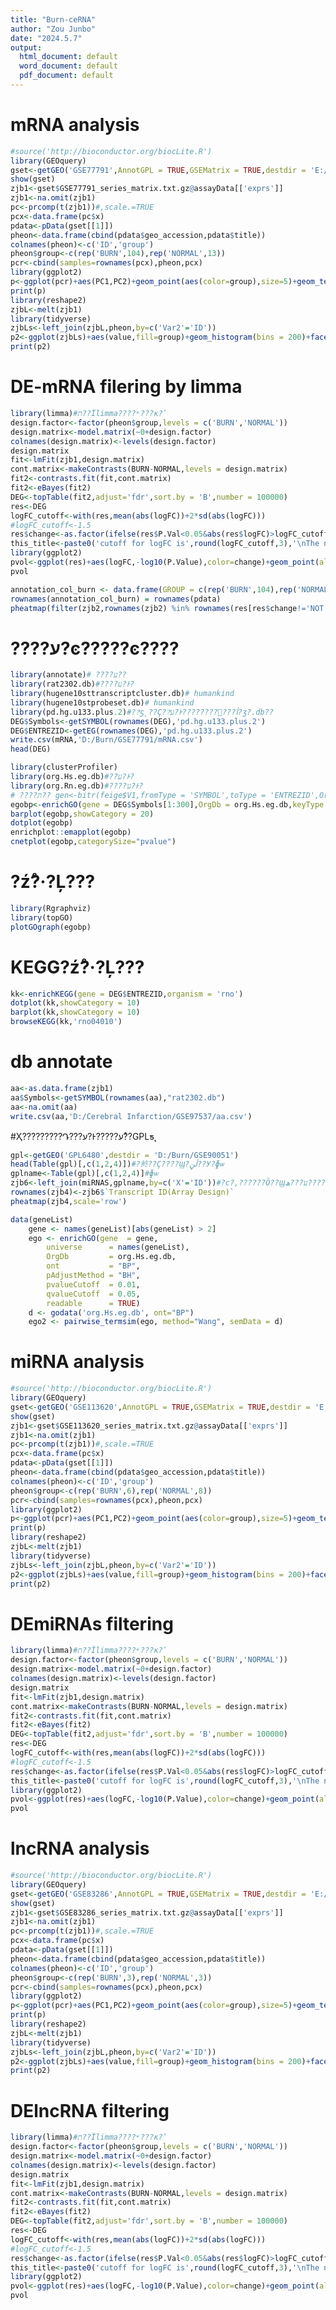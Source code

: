 ```yaml
---
title: "Burn-ceRNA"
author: "Zou Junbo"
date: "2024.5.7"
output:
  html_document: default
  word_document: default
  pdf_document: default
---
```

# mRNA analysis
```r
#source('http://bioconductor.org/biocLite.R')
library(GEOquery)
gset<-getGEO('GSE77791',AnnotGPL = TRUE,GSEMatrix = TRUE,destdir = 'E:/Burn/GSE77791')
show(gset)
zjb1<-gset$GSE77791_series_matrix.txt.gz@assayData[['exprs']]
zjb1<-na.omit(zjb1)
pc<-prcomp(t(zjb1))#,scale.=TRUE
pcx<-data.frame(pc$x)
pdata<-pData(gset[[1]])
pheon<-data.frame(cbind(pdata$geo_accession,pdata$title))
colnames(pheon)<-c('ID','group')
pheon$group<-c(rep('BURN',104),rep('NORMAL',13))
pcr<-cbind(samples=rownames(pcx),pheon,pcx)
library(ggplot2)
p<-ggplot(pcr)+aes(PC1,PC2)+geom_point(aes(color=group),size=5)+geom_text(aes(label=ID),size=2)
print(p)
library(reshape2)
zjbL<-melt(zjb1)
library(tidyverse)
zjbLs<-left_join(zjbL,pheon,by=c('Var2'='ID'))
p2<-ggplot(zjbLs)+aes(value,fill=group)+geom_histogram(bins = 200)+facet_wrap(~Var2)
print(p2)
```

# DE-mRNA filering by limma
```r
library(limma)#ת??Ϊlimma????ʶ???ĸ?ʽ
design.factor<-factor(pheon$group,levels = c('BURN','NORMAL'))
design.matrix<-model.matrix(~0+design.factor)
colnames(design.matrix)<-levels(design.factor)
design.matrix
fit<-lmFit(zjb1,design.matrix)
cont.matrix<-makeContrasts(BURN-NORMAL,levels = design.matrix)
fit2<-contrasts.fit(fit,cont.matrix)
fit2<-eBayes(fit2)
DEG<-topTable(fit2,adjust='fdr',sort.by = 'B',number = 100000)
res<-DEG
logFC_cutoff<-with(res,mean(abs(logFC))+2*sd(abs(logFC)))
#logFC_cutoff<-1.5
res$change<-as.factor(ifelse(res$P.Val<0.05&abs(res$logFC)>logFC_cutoff,ifelse(res$logFC>logFC_cutoff,'UP','DOWN'),'NOT'))
this_title<-paste0('cutoff for logFC is',round(logFC_cutoff,3),'\nThe number of up gene is ',nrow(res[res$change=='UP',]),'\n The number of down gene is',nrow(res[res$change=='DOWN',]))
library(ggplot2)
pvol<-ggplot(res)+aes(logFC,-log10(P.Value),color=change)+geom_point(alpha=0.4,size=1.75)+xlab('log2 fold change')+ylab('-log10 p-value')+ggtitle(this_title)+theme(plot.title = element_text(size=15,hjust = 0.5))+scale_colour_manual(values = c('blue','black','red'))+theme_classic()
pvol

```
```r
annotation_col_burn <- data.frame(GROUP = c(rep('BURN',104),rep('NORMAL',13)))
rownames(annotation_col_burn) = rownames(pdata)
pheatmap(filter(zjb2,rownames(zjb2) %in% rownames(res[res$change!='NOT',]) ),scale = 'row',annotation_col = annotation_col_burn)
```



# ????ע?ͼ?????ͼ????
```r
library(annotate)# ????ע??
library(rat2302.db)#????ע?Ͱ?
library(hugene10sttranscriptcluster.db)# humankind
library(hugene10stprobeset.db)# humankind
library(pd.hg.u133.plus.2)#??ͬƽ̨??Ҫ??ͬע?Ͱ????????أ???׺?ӡ?.db??
DEG$Symbols<-getSYMBOL(rownames(DEG),'pd.hg.u133.plus.2')
DEG$ENTREZID<-getEG(rownames(DEG),'pd.hg.u133.plus.2')
write.csv(mRNA,'D:/Burn/GSE77791/mRNA.csv')
head(DEG)
```
```r
library(clusterProfiler)
library(org.Hs.eg.db)#??ע?Ͱ?
library(org.Rn.eg.db)#????ע?Ͱ?
# ????ת?? gen<-bitr(feige$V1,fromType = 'SYMBOL',toType = 'ENTREZID',OrgDb = org.Hs.eg.db)
egobp<-enrichGO(gene = DEG$Symbols[1:300],OrgDb = org.Hs.eg.db,keyType = 'SYMBOL',ont = 'BP')
barplot(egobp,showCategory = 20)
dotplot(egobp)
enrichplot::emapplot(egobp)
cnetplot(egobp,categorySize="pvalue")

```
# ?ź?ͨ·?Ļ???
```r
library(Rgraphviz)
library(topGO)
plotGOgraph(egobp)

```
# KEGG?ź?ͨ·?Ļ???
```r
kk<-enrichKEGG(gene = DEG$ENTREZID,organism = 'rno')
dotplot(kk,showCategory = 10)
barplot(kk,showCategory = 10)
browseKEGG(kk,'rno04010')
```
# db annotate
```r
aa<-as.data.frame(zjb1)
aa$Symbols<-getSYMBOL(rownames(aa),"rat2302.db")
aa<-na.omit(aa)
write.csv(aa,'D:/Cerebral Infarction/GSE97537/aa.csv')
```

#Ҳ?????????Դ???ע?Ͱ?????ע?ͣ?GPLƽ̨
```r
gpl<-getGEO('GPL6480',destdir = 'D:/Burn/GSE90051')
head(Table(gpl)[,c(1,2,4)])#?鿴??Ҫ????Ϣ?ڵڼ??У?ɸѡ
gplname<-Table(gpl)[,c(1,2,4)]#ɸѡ
zjb6<-left_join(miRNAS,gplname,by=c('X'='ID'))#?ϲ?,??????Ӧ??Ϣע???ھ?????
rownames(zjb4)<-zjb6$`Transcript ID(Array Design)`
pheatmap(zjb4,scale='row')
```

```r
data(geneList)
    gene <- names(geneList)[abs(geneList) > 2]
    ego <- enrichGO(gene  = gene,
        universe      = names(geneList),
        OrgDb         = org.Hs.eg.db,
        ont           = "BP",
        pAdjustMethod = "BH",
        pvalueCutoff  = 0.01,
        qvalueCutoff  = 0.05,
        readable      = TRUE)
    d <- godata('org.Hs.eg.db', ont="BP")
    ego2 <- pairwise_termsim(ego, method="Wang", semData = d)
```

# miRNA analysis
```r
#source('http://bioconductor.org/biocLite.R')
library(GEOquery)
gset<-getGEO('GSE113620',AnnotGPL = TRUE,GSEMatrix = TRUE,destdir = 'E:/Burn/GSE113620')
show(gset)
zjb1<-gset$GSE113620_series_matrix.txt.gz@assayData[['exprs']]
zjb1<-na.omit(zjb1)
pc<-prcomp(t(zjb1))#,scale.=TRUE
pcx<-data.frame(pc$x)
pdata<-pData(gset[[1]])
pheon<-data.frame(cbind(pdata$geo_accession,pdata$title))
colnames(pheon)<-c('ID','group')
pheon$group<-c(rep('BURN',6),rep('NORMAL',8))
pcr<-cbind(samples=rownames(pcx),pheon,pcx)
library(ggplot2)
p<-ggplot(pcr)+aes(PC1,PC2)+geom_point(aes(color=group),size=5)+geom_text(aes(label=ID),size=2)
print(p)
library(reshape2)
zjbL<-melt(zjb1)
library(tidyverse)
zjbLs<-left_join(zjbL,pheon,by=c('Var2'='ID'))
p2<-ggplot(zjbLs)+aes(value,fill=group)+geom_histogram(bins = 200)+facet_wrap(~Var2)
print(p2)
```

# DEmiRNAs filtering
```r
library(limma)#ת??Ϊlimma????ʶ???ĸ?ʽ
design.factor<-factor(pheon$group,levels = c('BURN','NORMAL'))
design.matrix<-model.matrix(~0+design.factor)
colnames(design.matrix)<-levels(design.factor)
design.matrix
fit<-lmFit(zjb1,design.matrix)
cont.matrix<-makeContrasts(BURN-NORMAL,levels = design.matrix)
fit2<-contrasts.fit(fit,cont.matrix)
fit2<-eBayes(fit2)
DEG<-topTable(fit2,adjust='fdr',sort.by = 'B',number = 100000)
res<-DEG
logFC_cutoff<-with(res,mean(abs(logFC))+2*sd(abs(logFC)))
#logFC_cutoff<-1.5
res$change<-as.factor(ifelse(res$P.Val<0.05&abs(res$logFC)>logFC_cutoff,ifelse(res$logFC>logFC_cutoff,'UP','DOWN'),'NOT'))
this_title<-paste0('cutoff for logFC is',round(logFC_cutoff,3),'\nThe number of up gene is ',nrow(res[res$change=='UP',]),'\n The number of down gene is',nrow(res[res$change=='DOWN',]))
library(ggplot2)
pvol<-ggplot(res)+aes(logFC,-log10(P.Value),color=change)+geom_point(alpha=0.4,size=1.75)+xlab('log2 fold change')+ylab('-log10 p-value')+ggtitle(this_title)+theme(plot.title = element_text(size=15,hjust = 0.5))+scale_colour_manual(values = c('blue','black','red'))+theme_classic()
pvol

```

# lncRNA analysis
```r
#source('http://bioconductor.org/biocLite.R')
library(GEOquery)
gset<-getGEO('GSE83286',AnnotGPL = TRUE,GSEMatrix = TRUE,destdir = 'E:/Burn/GSE83286')
show(gset)
zjb1<-gset$GSE83286_series_matrix.txt.gz@assayData[['exprs']]
zjb1<-na.omit(zjb1)
pc<-prcomp(t(zjb1))#,scale.=TRUE
pcx<-data.frame(pc$x)
pdata<-pData(gset[[1]])
pheon<-data.frame(cbind(pdata$geo_accession,pdata$title))
colnames(pheon)<-c('ID','group')
pheon$group<-c(rep('BURN',3),rep('NORMAL',3))
pcr<-cbind(samples=rownames(pcx),pheon,pcx)
library(ggplot2)
p<-ggplot(pcr)+aes(PC1,PC2)+geom_point(aes(color=group),size=5)+geom_text(aes(label=ID),size=2)
print(p)
library(reshape2)
zjbL<-melt(zjb1)
library(tidyverse)
zjbLs<-left_join(zjbL,pheon,by=c('Var2'='ID'))
p2<-ggplot(zjbLs)+aes(value,fill=group)+geom_histogram(bins = 200)+facet_wrap(~Var2)
print(p2)
```

# DElncRNA filtering
```r
library(limma)#ת??Ϊlimma????ʶ???ĸ?ʽ
design.factor<-factor(pheon$group,levels = c('BURN','NORMAL'))
design.matrix<-model.matrix(~0+design.factor)
colnames(design.matrix)<-levels(design.factor)
design.matrix
fit<-lmFit(zjb1,design.matrix)
cont.matrix<-makeContrasts(BURN-NORMAL,levels = design.matrix)
fit2<-contrasts.fit(fit,cont.matrix)
fit2<-eBayes(fit2)
DEG<-topTable(fit2,adjust='fdr',sort.by = 'B',number = 100000)
res<-DEG
logFC_cutoff<-with(res,mean(abs(logFC))+2*sd(abs(logFC)))
#logFC_cutoff<-1.5
res$change<-as.factor(ifelse(res$P.Val<0.05&abs(res$logFC)>logFC_cutoff,ifelse(res$logFC>logFC_cutoff,'UP','DOWN'),'NOT'))
this_title<-paste0('cutoff for logFC is',round(logFC_cutoff,3),'\nThe number of up gene is ',nrow(res[res$change=='UP',]),'\n The number of down gene is',nrow(res[res$change=='DOWN',]))
library(ggplot2)
pvol<-ggplot(res)+aes(logFC,-log10(P.Value),color=change)+geom_point(alpha=0.4,size=1.75)+xlab('log2 fold change')+ylab('-log10 p-value')+ggtitle(this_title)+theme(plot.title = element_text(size=15,hjust = 0.5))+scale_colour_manual(values = c('blue','black','red'))+theme_classic()
pvol

```